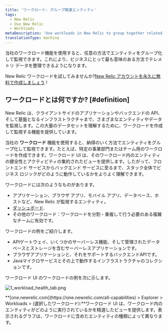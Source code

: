 ```yaml
---
title: 'ワークロード: グループ関連エンティティ'
tags:
  - New Relic
  - Use New Relic
  - Workloads
metaDescription: 'Use workloads in New Relic to group together related entities that make up a business unit or team unit, making it easier to isolate and troubleshoot issues.'
translationType: machine
---
```



当社のワークロード機能を使用すると、任意の方法でエンティティをグループ化して監視できます。これにより、ビジネスにとって最も意味のある方法でテレメトリ データを整理できるようになります。

New Relic ワークロードを試してみませんか?[New Relic アカウントを永久に無料で作成しましょう](https://newrelic.com/signup) !

## ワークロードとは何ですか? [#definition]

New Relic は、クライアントサイドのアプリケーションやバックエンドの API、そして基盤となるインフラストラクチャまで、さまざまなエンティティやデータを監視します。この大量のデータセットを理解するために、ワークロードを作成して監視する機能を提供しています。

当社の **ワークロード** 機能を使用すると、納得のいく方法でエンティティをグループ化して監視できます。たとえば、特定の事業部門またはチーム用のワークロードを作成できます。ワークロード UI は、そのワークロード内のエンティティの健全性とアクティビティの集約されたビューを提供します。したがって、フロントエンド サービスからバックエンド サービスに至るまで、スタック全体でビジネス ロジックがどのように動作しているかをよりよく理解できます。

ワークロードには次のようなものがあります。

* アプリケーション、ブラウザ アプリ、モバイル アプリ、データベース、ホストなど、New Relic が監視するエンティティ。
* [ダッシュボード](/docs/dashboards/new-relic-one-dashboards/get-started/introduction-new-relic-one-dashboards).
* その他のワークロード：ワークロードを分割・重複して行う必要のある複雑なチームに有効です。

ワークロードの例をご紹介します。

* APIゲートウェイ、いくつかのサーバーレス機能、そして管理されたデータベースとストレージを含むサーバーレスアプリケーションです。
* ブラウザアプリケーションと、それをサポートするバックエンドAPIです。
* Javaマイクロサービスとその上で動作するインフラストラクチャのコレクションです。

ワークロード UI のワークロードの例を次に示します。

<img
  title="workload_health_tab.png"
  alt="1_workload_health_tab.png"
  src={solutionsWorkloadHealthTab}
/>

<figcaption>
  **[one.newrelic.com](https://one.newrelic.com/all-capabilities) > Explorer > Workloads > (選択したワークロード):**ワークロード UI は、ワークロード内のエンティティがどのように実行されているかを精選したビューを提供します。表示されるグラフは、ワークロードに含めたエンティティの種類によって異なります。
</figcaption>